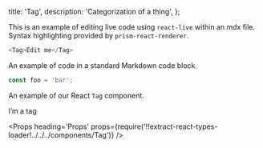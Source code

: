 
  title: 'Tag',
  description: 'Categorization of a thing',
};


This is an example of editing live code using `react-live` within an mdx file. Syntax highlighting provided by `prism-react-renderer`.

```js live=true
<Tag>Edit me</Tag>
```

An example of code in a standard Markdown code block.

```js
const foo = 'bar';
```

An example of our React `Tag` component.

<Tag>I’m a tag</Tag>

<Props heading='Props' props={require('!!extract-react-types-loader!../../../components/Tag')} />

